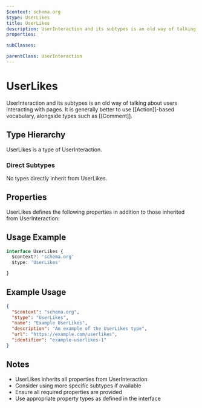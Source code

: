 ```yaml
---
$context: schema.org
$type: UserLikes
title: UserLikes
description: UserInteraction and its subtypes is an old way of talking about users interacting with pages. It is generally better to use [[Action]]-based vocabulary, alongside types such as [[Comment]].
properties:

subClasses:

parentClass: UserInteraction
---
```


# UserLikes

UserInteraction and its subtypes is an old way of talking about users interacting with pages. It is generally better to use [[Action]]-based vocabulary, alongside types such as [[Comment]].

## Type Hierarchy

UserLikes is a type of UserInteraction.

### Direct Subtypes

No types directly inherit from UserLikes.

## Properties

UserLikes defines the following properties in addition to those inherited from UserInteraction:



## Usage Example

```typescript
interface UserLikes {
  $context?: 'schema.org'
  $type: 'UserLikes'

}
```

## Example Usage

```json
{
  "$context": "schema.org",
  "$type": "UserLikes",
  "name": "Example UserLikes",
  "description": "An example of the UserLikes type",
  "url": "https://example.com/userlikes",
  "identifier": "example-userlikes-1"
}
```

## Notes

- UserLikes inherits all properties from UserInteraction
- Consider using more specific subtypes if available
- Ensure all required properties are provided
- Use appropriate property types as defined in the interface
